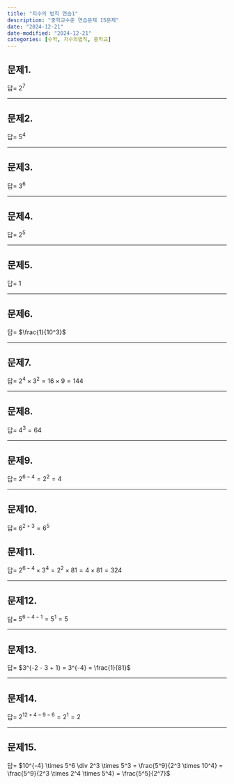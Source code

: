 ```yaml
---
title: "지수의 법칙 연습1"
description: "중학교수준 연습문제 15문제"
date: "2024-12-21"
date-modified: "2024-12-21"
categories: [수학, 지수의법칙, 중학교]
---
```


## 문제1.

::: {.callout-note title="$2^3 \\times 2^4 = ?$" collapse="true" appearance="minimal"}
답= $2^7$
:::

------------------------------------------------------------------------

## 문제2.

::: {.callout-note title="$5^6 \\div 5^2 = ?$" collapse="true" appearance="minimal"}
답= $5^4$
:::

------------------------------------------------------------------------

## 문제3.

::: {.callout-note title="$(3^2)^3 = ?$" collapse="true" appearance="minimal"}
답= $3^6$
:::

------------------------------------------------------------------------

## 문제4.

::: {.callout-note title="$2^4 \\times 2^3 \\div 2^2 = ?$" collapse="true" appearance="minimal"}
답= $2^5$
:::

------------------------------------------------------------------------

## 문제5.

::: {.callout-note title="$7^0 = ?$" collapse="true" appearance="minimal"}
답= $1$
:::

------------------------------------------------------------------------

## 문제6.

::: {.callout-note title="$10^{-3} = ?$" collapse="true" appearance="minimal"}
답= $\frac{1}{10^3}$
:::

------------------------------------------------------------------------

## 문제7.

::: {.callout-note title="$2 \\times 3^2 \\times 2^3 = ?$" collapse="true" appearance="minimal"}
답= $2^4 \times 3^2 = 16 \times 9 = 144$
:::

------------------------------------------------------------------------

## 문제8.

::: {.callout-note title="$(4^2 \\div 4)^3 = ?$" collapse="true" appearance="minimal"}
답= $4^3 = 64$
:::

------------------------------------------------------------------------

## 문제9.

::: {.callout-note title="$(2^3)^2 \\times 2^{-4} = ?$" collapse="true" appearance="minimal"}
답= $2^{6 - 4} = 2^2 = 4$
:::

------------------------------------------------------------------------

## 문제10.

::: {.callout-note title="$6^2 \\div 6^{-3} = ?$" collapse="true" appearance="minimal"}
답= $6^{2 + 3} = 6^5$
:::

## 문제11.

::: {.callout-note title="$(2^3 \\times 3^2)^2 \\div 2^4 = ?$" collapse="true" appearance="minimal"}
답= $2^{6 - 4} \times 3^4 = 2^2 \times 81 = 4 \times 81 = 324$
:::

------------------------------------------------------------------------

## 문제12.

::: {.callout-note title="$(5^2)^3 \\div 5^4 \\cdot 5^{-1} = ?$" collapse="true" appearance="minimal"}
답= $5^{6 - 4 - 1} = 5^1 = 5$
:::

------------------------------------------------------------------------

## 문제13.

::: {.callout-note title="$\\frac{3^{-2}}{3^3 \\times 3^{-1}} = ?$" collapse="true" appearance="minimal"}
답= $3^{-2 - 3 + 1} = 3^{-4} = \frac{1}{81}$
:::

------------------------------------------------------------------------

## 문제14.

::: {.callout-note title="$(4^3 \\times 2^2)^2 \\div (2^3 \\times 4)^3 = ?$" collapse="true" appearance="minimal"}
답= $2^{12 + 4 - 9 - 6} = 2^1 = 2$
:::

------------------------------------------------------------------------

## 문제15.

::: {.callout-note title="$(10^{-2} \\cdot 5^3)^2 \\div (2 \\cdot 5)^3 = ?$" collapse="true" appearance="minimal"}
답= $10^{-4} \times 5^6 \div 2^3 \times 5^3 = \frac{5^9}{2^3 \times 10^4} = \frac{5^9}{2^3 \times 2^4 \times 5^4} = \frac{5^5}{2^7}$
:::

